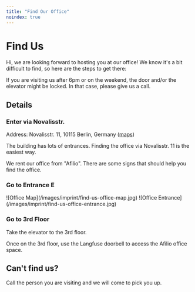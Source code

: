 ```yaml
---
title: "Find Our Office"
noindex: true
---
```



# Find Us

Hi, we are looking forward to hosting you at our office! We know it's a bit difficult to find, so here are the steps to get there:

<Callout type="warning">
  If you are visiting us after 6pm or on the weekend, the door and/or the
  elevator might be locked. In that case, please give us a call.
</Callout>

## Details

<Steps>

### Enter via Novalisstr.

Address: Novalisstr. 11, 10115 Berlin, Germany ([maps](https://maps.app.goo.gl/MT7Ebopv6mBd6rCRA))

The building has lots of entrances. Finding the office via Novalisstr. 11 is the easiest way.

We rent our office from "Afilio". There are some signs that should help you find the office.

### Go to Entrance E

<Frame>![Office Map](/images/imprint/find-us-office-map.jpg)</Frame>

<Frame>![Office Entrance](/images/imprint/find-us-office-entrance.jpg)</Frame>

### Go to 3rd Floor

Take the elevator to the 3rd floor.

Once on the 3rd floor, use the Langfuse doorbell to access the Afilio office space.

</Steps>

## Can't find us?

Call the person you are visiting and we will come to pick you up.
